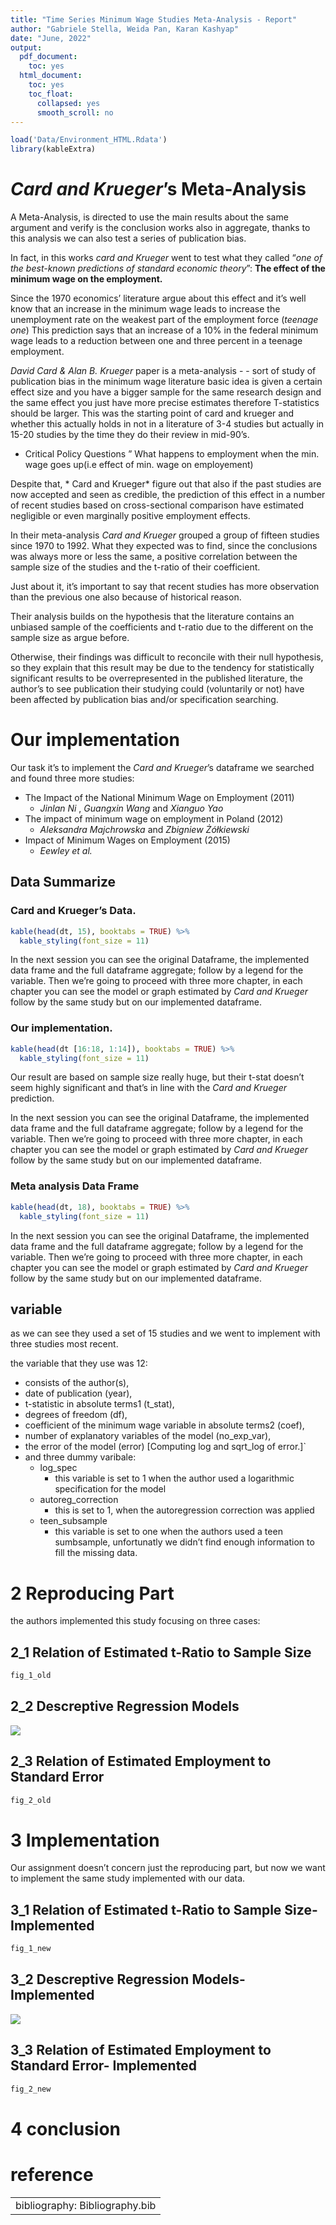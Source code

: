 ```yaml
---
title: "Time Series Minimum Wage Studies Meta-Analysis - Report"
author: "Gabriele Stella, Weida Pan, Karan Kashyap"
date: "June, 2022"
output:
  pdf_document:
    toc: yes
  html_document:
    toc: yes
    toc_float:
      collapsed: yes
      smooth_scroll: no
---
```


```r
load('Data/Environment_HTML.Rdata')
library(kableExtra)
```

# *Card and Krueger*'s Meta-Analysis

A Meta-Analysis, is directed to use the main results about the same argument and verify is the conclusion works also in aggregate, thanks to this analysis we can also test a series of publication bias.

In fact, in this works *card and Krueger* went to test what they called "*one of the best-known predictions of standard economic theory*": **The effect of the minimum wage on the employment.**

Since the 1970 economics' literature argue about this effect and it's well know that an increase in the minimum wage leads to increase the unemployment rate on the weakest part of the employment force (*teenage one*) This prediction says that an increase of a 10% in the federal minimum wage leads to a reduction between one and three percent in a teenage employment.

*David Card & Alan B. Krueger* paper is a meta-analysis - - sort of study of publication bias in the minimum wage literature basic idea is given a certain effect size and you have a bigger sample for the same research design and the same effect you just have more precise estimates therefore T-statistics should be larger. This was the starting point of card and krueger and whether this actually holds in not in a literature of 3-4 studies but actually in 15-20 studies by the time they do their review in mid-90's.

-   Critical Policy Questions " What happens to employment when the min. wage goes up(i.e effect of min. wage on employement)

Despite that, \* Card and Krueger\* figure out that also if the past studies are now accepted and seen as credible, the prediction of this effect in a number of recent studies based on cross-sectional comparison have estimated negligible or even marginally positive employment effects.

In their meta-analysis *Card and Krueger* grouped a group of fifteen studies since 1970 to 1992. What they expected was to find, since the conclusions was always more or less the same, a positive correlation between the sample size of the studies and the t-ratio of their coefficient.

Just about it, it's important to say that recent studies has more observation than the previous one also because of historical reason.

Their analysis builds on the hypothesis that the literature contains an unbiased sample of the coefficients and t-ratio due to the different on the sample size as argue before.

Otherwise, their findings was difficult to reconcile with their null hypothesis, so they explain that this result may be due to the tendency for statistically significant results to be overrepresented in the published literature, the author's to see publication their studying could (voluntarily or not) have been affected by publication bias and/or specification searching.

# Our implementation

Our task it's to implement the *Card and Krueger*'s dataframe we searched and found three more studies:

-   The Impact of the National Minimum Wage on Employment (2011)
    -   *Jinlan Ni* , *Guangxin Wang* and *Xianguo Yao*
-   The impact of minimum wage on employment in Poland (2012)
    -   *Aleksandra Majchrowska* and *Zbigniew Żółkiewski*
-   Impact of Minimum Wages on Employment (2015)
    -   *Eewley et al.*

## Data Summarize {.tabset}

### Card and Krueger's Data.

```r

kable(head(dt, 15), booktabs = TRUE) %>%
  kable_styling(font_size = 11)

```

In the next session you can see the original Dataframe, the implemented data frame and the full dataframe aggregate; follow by a legend for the variable. Then we're going to proceed with three more chapter, in each chapter you can see the model or graph estimated by *Card and Krueger* follow by the same study but on our implemented dataframe.

### Our implementation.

```r
kable(head(dt [16:18, 1:14]), booktabs = TRUE) %>%
  kable_styling(font_size = 11)

```

Our result are based on sample size really huge, but their t-stat doesn't seem highly significant and that's in line with the *Card and Krueger* prediction.

In the next session you can see the original Dataframe, the implemented data frame and the full dataframe aggregate; follow by a legend for the variable. Then we're going to proceed with three more chapter, in each chapter you can see the model or graph estimated by *Card and Krueger* follow by the same study but on our implemented dataframe.

### Meta analysis Data Frame

```r
kable(head(dt, 18), booktabs = TRUE) %>%
  kable_styling(font_size = 11)

```

In the next session you can see the original Dataframe, the implemented data frame and the full dataframe aggregate; follow by a legend for the variable. Then we're going to proceed with three more chapter, in each chapter you can see the model or graph estimated by *Card and Krueger* follow by the same study but on our implemented dataframe.

## variable

as we can see they used a set of 15 studies and we went to implement with three studies most recent.

the variable that they use was 12:

-   consists of the author(s),
-   date of publication (year),
-   t-statistic in absolute terms1 (t_stat),
-   degrees of freedom (df),
-   coefficient of the minimum wage variable in absolute terms2 (coef),
-   number of explanatory variables of the model (no_exp_var),
-   the error of the model (error) [Computing log and sqrt_log of error.]\`
-   and three dummy varibale:
    -   log_spec
        -   this variable is set to 1 when the author used a logarithmic specification for the model
    -   autoreg_correction
        -   this is set to 1, when the autoregression correction was applied
    -   teen_subsample
        -   this variable is set to one when the authors used a teen sumbsample, unfortunatly we didn't find enough information to fill the missing data.

# 2 Reproducing Part

the authors implemented this study focusing on three cases:

## 2_1 Relation of Estimated t-Ratio to Sample Size

```r
fig_1_old
```

## 2_2 Descreptive Regression Models

<img src="data/tbl 1.png"/>

## 2_3 Relation of Estimated Employment to Standard Error

```r
fig_2_old
```

# 3 Implementation

Our assignment doesn't concern just the reproducing part, but now we want to implement the same study implemented with our data.

## 3_1 Relation of Estimated t-Ratio to Sample Size- Implemented

```r
fig_1_new
```

## 3_2 Descreptive Regression Models- Implemented

<img src="data/tbl 2.png"/>

## 3_3 Relation of Estimated Employment to Standard Error- Implemented

```r
fig_2_new
```

# 4 conclusion

# reference

---
bibliography: Bibliography.bib
---
